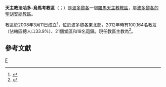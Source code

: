 {{Multiple issues|
{{Primarysources|time=2020-05-21T13:00:20+00:00}}
{{Refimprove|time=2020-05-21T13:00:20+00:00}}
}}
{{Infobox Roman Catholic diocese
|Roman Catholic Diocese of = 天主教法哈多-烏馬考教區
|Latin name of diocese = Dioecesis Faiardensis-Humacaensis
|border = catholic
|image = [[File:Fajardo_church_1.jpg|250px]]
|caption = 聖雅各伯宗徒主教座堂
|co_cathedral_image = [[File:Humacao,_Puerto_Rico_church.JPG|250px]]
|co_cathedral_caption = 耶穌聖名共同主教座堂
|coat_of_arms = [[File:Roman_Catholic_Diocese_of_Fajardo-Humacao,_PR.jpg|175px]]
|coat_of_arms_caption = 教區牧徽
|location = [[波多黎各|波多黎各]]
|territory = 東北部
|population = 100,164
|rite = [[羅馬禮|羅馬禮]]
|patron = 
|province =[[天主教波多黎各的聖胡安總教區|波多黎各的聖胡安]]
|established = 2008年3月11日
|cathedral = {{link-en|聖雅各伯宗徒主教座堂 (波多黎各法哈多)|Catedral Santiago Apóstol (Fajardo, Puerto Rico)|聖雅各伯宗徒主教座堂}}
|co-cathedral ={{link-en|耶穌聖名共同主教座堂 (波多黎各烏馬考)|Concatedral Dulce Nombre de Jesús (Humacao, Puerto Rico)|耶穌聖名共同主教座堂}}
|leadership = 主教
|website =
|pope = {{incumbent pope}}
|ordinary = {{link-en|類斯·米蘭達-里貝拉|Luis Miranda Rivera}}
|coadjutor bishop =
|auxiliary =
|map =[[File:Porto_Rico_-_Diocesi_di_Fajardo-Humacao.png|250px]]
|map_caption = 教區管轄圖
}}

'''天主教法哈多-烏馬考教區'''（{{lang-la|Dioecesis Faiardensis-Humacaensis}}；{{lang-es|Diócesis de Fajardo-Humacao}}）是[[波多黎各|波多黎各]]一個[[羅馬天主教|羅馬天主教]][[教區|教區]]，屬[[天主教波多黎各的聖胡安總教區|波多黎各的聖胡安總教區]]。

教區於2008年3月11日成立<ref>{{cite web |title=FAIARDENSIS-HUMACAENSIS* |url=https://w2.vatican.va/content/benedict-xvi/la/apost_constitutions/documents/hf_ben-xvi_apc_20080311_faiardensis.html |publisher=Libreria Editrice Vaticana |accessdate=2020-05-21 |archiveurl=https://web.archive.org/web/20200521124443/https://w2.vatican.va/content/benedict-xvi/la/apost_constitutions/documents/hf_ben-xvi_apc_20080311_faiardensis.html |archivedate=2020-05-21 |language=la |date=2008-03-11 |dead-url=no }}</ref>，位於波多黎各東北部，2012年時有100,164名教友（佔轄區總人口33.9%）、21個[[堂區|堂區]]和19名[[司鐸|司鐸]]。現任教區主教為{{link-en|類斯·米蘭達-里貝拉|Luis Miranda Rivera}}<ref>{{cite press release |title=Resignations and Appointments, 16.05.2020 |url=https://press.vatican.va/content/salastampa/en/bollettino/pubblico/2020/05/16/200516c.html |publisher=Holy See Press Office |accessdate=2020-05-21 |archiveurl=https://web.archive.org/web/20200521122129/https://press.vatican.va/content/salastampa/en/bollettino/pubblico/2020/05/16/200516c.html |archivedate=2020-05-21 |language=en |date=2020-05-16 |dead-url=no }}</ref>。

==參考文獻==
{{reflist}}

{{波多黎各天主教教區}}
[[Category:波多黎各天主教教區|F]]